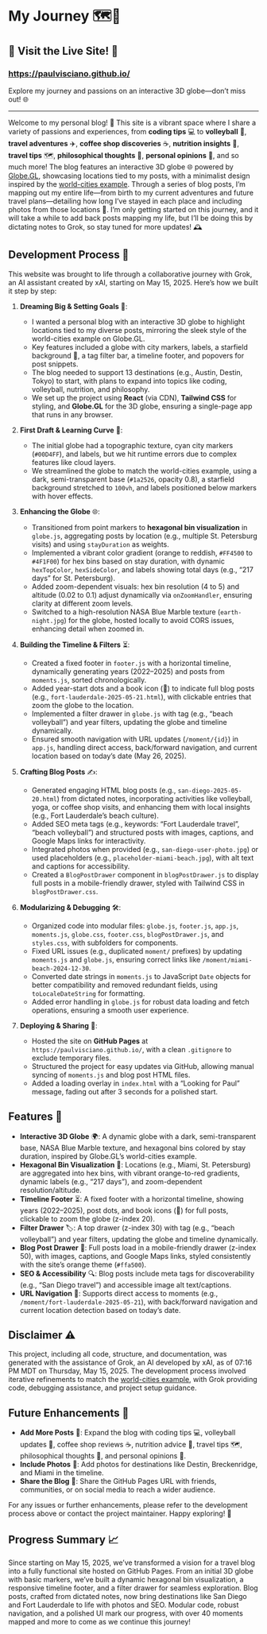 # My Journey 🗺️🚀

## 🌟 Visit the Live Site! 🌟

<h3><a href="https://paulvisciano.github.io/" target="_blank" rel="noopener noreferrer" style={{ color: '#007AFF', textDecoration: 'none' }}>https://paulvisciano.github.io/</a></h3>

Explore my journey and passions on an interactive 3D globe—don’t miss out! 🌐

---

Welcome to my personal blog! 🎉 This site is a vibrant space where I share a variety of passions and experiences, from **coding tips** 💻 to **volleyball** 🏐, **travel adventures** ✈️, **coffee shop discoveries** ☕, **nutrition insights** 🥗, **travel tips** 🗺️, **philosophical thoughts** 🤔, **personal opinions** 💬, and so much more! The blog features an interactive 3D globe 🌐 powered by [Globe.GL](https://globe.gl/), showcasing locations tied to my posts, with a minimalist design inspired by the [world-cities example](https://globe.gl/example/world-cities/). Through a series of blog posts, I’m mapping out my entire life—from birth to my current adventures and future travel plans—detailing how long I’ve stayed in each place and including photos from those locations 📸. I’m only getting started on this journey, and it will take a while to add back posts mapping my life, but I’ll be doing this by dictating notes to Grok, so stay tuned for more updates! 🕰️

## Development Process 🚀

This website was brought to life through a collaborative journey with Grok, an AI assistant created by xAI, starting on May 15, 2025. Here’s how we built it step by step:

1. **Dreaming Big & Setting Goals** 🎯:
   - I wanted a personal blog with an interactive 3D globe to highlight locations tied to my diverse posts, mirroring the sleek style of the world-cities example on Globe.GL.
   - Key features included a globe with city markers, labels, a starfield background 🌟, a tag filter bar, a timeline footer, and popovers for post snippets.
   - The blog needed to support 13 destinations (e.g., Austin, Destin, Tokyo) to start, with plans to expand into topics like coding, volleyball, nutrition, and philosophy.
   - We set up the project using **React** (via CDN), **Tailwind CSS** for styling, and **Globe.GL** for the 3D globe, ensuring a single-page app that runs in any browser.

2. **First Draft & Learning Curve** 📝:
   - The initial globe had a topographic texture, cyan city markers (`#00D4FF`), and labels, but we hit runtime errors due to complex features like cloud layers.
   - We streamlined the globe to match the world-cities example, using a dark, semi-transparent base (`#1a2526`, opacity 0.8), a starfield background stretched to `100vh`, and labels positioned below markers with hover effects.

3. **Enhancing the Globe** 🌐:
   - Transitioned from point markers to **hexagonal bin visualization** in `globe.js`, aggregating posts by location (e.g., multiple St. Petersburg visits) and using `stayDuration` as weights.
   - Implemented a vibrant color gradient (orange to reddish, `#FF4500` to `#4F1F00`) for hex bins based on stay duration, with dynamic `hexTopColor`, `hexSideColor`, and labels showing total days (e.g., “217 days” for St. Petersburg).
   - Added zoom-dependent visuals: hex bin resolution (4 to 5) and altitude (0.02 to 0.1) adjust dynamically via `onZoomHandler`, ensuring clarity at different zoom levels.
   - Switched to a high-resolution NASA Blue Marble texture (`earth-night.jpg`) for the globe, hosted locally to avoid CORS issues, enhancing detail when zoomed in.

4. **Building the Timeline & Filters** ⏳:
   - Created a fixed footer in `footer.js` with a horizontal timeline, dynamically generating years (2022–2025) and posts from `moments.js`, sorted chronologically.
   - Added year-start dots and a book icon (📖) to indicate full blog posts (e.g., `fort-lauderdale-2025-05-21.html`), with clickable entries that zoom the globe to the location.
   - Implemented a filter drawer in `globe.js` with tag (e.g., “beach volleyball”) and year filters, updating the globe and timeline dynamically.
   - Ensured smooth navigation with URL updates (`/moment/{id}`) in `app.js`, handling direct access, back/forward navigation, and current location based on today’s date (May 26, 2025).

5. **Crafting Blog Posts** ✍️:
   - Generated engaging HTML blog posts (e.g., `san-diego-2025-05-20.html`) from dictated notes, incorporating activities like volleyball, yoga, or coffee shop visits, and enhancing them with local insights (e.g., Fort Lauderdale’s beach culture).
   - Added SEO meta tags (e.g., keywords: “Fort Lauderdale travel”, “beach volleyball”) and structured posts with images, captions, and Google Maps links for interactivity.
   - Integrated photos when provided (e.g., `san-diego-user-photo.jpg`) or used placeholders (e.g., `placeholder-miami-beach.jpg`), with alt text and captions for accessibility.
   - Created a `BlogPostDrawer` component in `blogPostDrawer.js` to display full posts in a mobile-friendly drawer, styled with Tailwind CSS in `blogPostDrawer.css`.

6. **Modularizing & Debugging** 🛠️:
   - Organized code into modular files: `globe.js`, `footer.js`, `app.js`, `moments.js`, `globe.css`, `footer.css`, `blogPostDrawer.js`, and `styles.css`, with subfolders for components.
   - Fixed URL issues (e.g., duplicated `moment/` prefixes) by updating `moments.js` and `globe.js`, ensuring correct links like `/moment/miami-beach-2024-12-30`.
   - Converted date strings in `moments.js` to JavaScript `Date` objects for better compatibility and removed redundant fields, using `toLocaleDateString` for formatting.
   - Added error handling in `globe.js` for robust data loading and fetch operations, ensuring a smooth user experience.

7. **Deploying & Sharing** 🎈:
   - Hosted the site on **GitHub Pages** at `https://paulvisciano.github.io/`, with a clean `.gitignore` to exclude temporary files.
   - Structured the project for easy updates via GitHub, allowing manual syncing of `moments.js` and blog post HTML files.
   - Added a loading overlay in `index.html` with a “Looking for Paul” message, fading out after 3 seconds for a polished start.

## Features 🌟

- **Interactive 3D Globe** 🌍: A dynamic globe with a dark, semi-transparent base, NASA Blue Marble texture, and hexagonal bins colored by stay duration, inspired by Globe.GL’s world-cities example.
- **Hexagonal Bin Visualization** 📍: Locations (e.g., Miami, St. Petersburg) are aggregated into hex bins, with vibrant orange-to-red gradients, dynamic labels (e.g., “217 days”), and zoom-dependent resolution/altitude.
- **Timeline Footer** ⏳: A fixed footer with a horizontal timeline, showing years (2022–2025), post dots, and book icons (📖) for full posts, clickable to zoom the globe (z-index 20).
- **Filter Drawer** 🏷️: A top drawer (z-index 30) with tag (e.g., “beach volleyball”) and year filters, updating the globe and timeline dynamically.
- **Blog Post Drawer** 💬: Full posts load in a mobile-friendly drawer (z-index 50), with images, captions, and Google Maps links, styled consistently with the site’s orange theme (`#ffa500`).
- **SEO & Accessibility** 🔍: Blog posts include meta tags for discoverability (e.g., “San Diego travel”) and accessible image alt text/captions.
- **URL Navigation** 🔗: Supports direct access to moments (e.g., `/moment/fort-lauderdale-2025-05-21`), with back/forward navigation and current location detection based on today’s date.

## Disclaimer ⚠️

This project, including all code, structure, and documentation, was generated with the assistance of Grok, an AI developed by xAI, as of 07:16 PM MDT on Thursday, May 15, 2025. The development process involved iterative refinements to match the [world-cities example](https://globe.gl/example/world-cities/), with Grok providing code, debugging assistance, and project setup guidance.

## Future Enhancements 🌈

- **Add More Posts** 📝: Expand the blog with coding tips 💻, volleyball updates 🏐, coffee shop reviews ☕, nutrition advice 🥗, travel tips 🗺️, philosophical thoughts 🤔, and personal opinions 💬.
- **Include Photos** 📸: Add photos for destinations like Destin, Breckenridge, and Miami in the timeline.
- **Share the Blog** 📢: Share the GitHub Pages URL with friends, communities, or on social media to reach a wider audience.

For any issues or further enhancements, please refer to the development process above or contact the project maintainer. Happy exploring! 🚀

## Progress Summary 📈

Since starting on May 15, 2025, we’ve transformed a vision for a travel blog into a fully functional site hosted on GitHub Pages. From an initial 3D globe with basic markers, we’ve built a dynamic hexagonal bin visualization, a responsive timeline footer, and a filter drawer for seamless exploration. Blog posts, crafted from dictated notes, now bring destinations like San Diego and Fort Lauderdale to life with photos and SEO. Modular code, robust navigation, and a polished UI mark our progress, with over 40 moments mapped and more to come as we continue this journey!